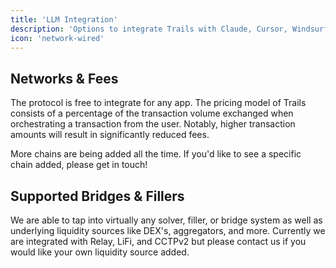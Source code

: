 ```yaml
---
title: 'LLM Integration'
description: 'Options to integrate Trails with Claude, Cursor, Windsurf, OpenAPI and more'
icon: 'network-wired'
---
```



## Networks & Fees

The protocol is free to integrate for any app. The pricing model of Trails consists of a percentage of the transaction volume exchanged when orchestrating a transaction from the user. Notably, higher transaction amounts will result in significantly reduced fees.

<ChainsWithFeesPart2 env="all" id="complete-networks-table" />

More chains are being added all the time. If you'd like to see a specific chain added, please get in touch!


## Supported Bridges & Fillers

We are able to tap into virtually any solver, filler, or bridge system as well as underlying liquidity sources like DEX's, aggregators, and more. Currently we are integrated with Relay, LiFi, and CCTPv2 but please contact us if you would like your own liquidity source added.
